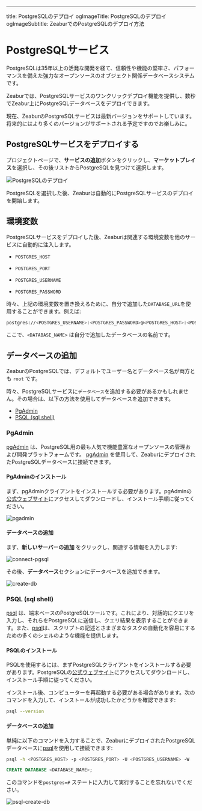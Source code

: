 ---
title: PostgreSQLのデプロイ
ogImageTitle: PostgreSQLのデプロイ
ogImageSubtitle: ZeaburでのPostgreSQLのデプロイ方法



# PostgreSQLサービス

PostgreSQLは35年以上の活発な開発を経て、信頼性や機能の堅牢さ、パフォーマンスを備えた強力なオープンソースのオブジェクト関係データベースシステムです。

Zeaburでは、PostgreSQLサービスのワンクリックデプロイ機能を提供し、数秒でZeabur上にPostgreSQLデータベースをデプロイできます。

<Callout type="info" emoji="ℹ️">
  現在、ZeaburのPostgreSQLサービスは最新バージョンをサポートしています。将来的にはより多くのバージョンがサポートされる予定ですのでお楽しみに。
</Callout>

## PostgreSQLサービスをデプロイする

プロジェクトページで、**サービスの追加**ボタンをクリックし、**マーケットプレイス**を選択し、その後リストからPostgreSQLを見つけて選択します。

![PostgreSQLのデプロイ](/marketplace/postgresql/deploy.png)

PostgreSQLを選択した後、Zeaburは自動的にPostgreSQLサービスのデプロイを開始します。

## 環境変数

PostgreSQLサービスをデプロイした後、Zeaburは関連する環境変数を他のサービスに自動的に注入します。

- `POSTGRES_HOST`

- `POSTGRES_PORT`
- `POSTGRES_USERNAME`
- `POSTGRES_PASSWORD`


時々、上記の環境変数を置き換えるために、自分で追加した`DATABASE_URL`を使用することができます。例えば:

```bash copy
postgres://<POSTGRES_USERNAME>:<POSTGRES_PASSWORD>@<POSTGRES_HOST>:<POSTGRES_PORT>/<DATABASE_NAME>
```

ここで、`<DATABASE_NAME>` は自分で追加したデータベースの名前です。

## データベースの追加

ZeaburのPostgreSQLでは、デフォルトでユーザー名とデータベース名が両方とも `root` です。

時々、PostgreSQLサービスに`データベース`を追加する必要があるかもしれません。その場合は、以下の方法を使用してデータベースを追加できます。

- [PgAdmin](#pgadmin)
- [PSQL (sql shell)](#psql-sql-shell)

### PgAdmin

[pgAdmin](https://www.pgadmin.org/) は、PostgreSQL用の最も人気で機能豊富なオープンソースの管理および開発プラットフォームです。 [pgAdmin](https://www.pgadmin.org/) を使用して、ZeaburにデプロイされたPostgreSQLデータベースに接続できます。

#### PgAdminのインストール

まず、pgAdminクライアントをインストールする必要があります。pgAdminの[公式ウェブサイト](https://www.pgadmin.org/download/)にアクセスしてダウンロードし、インストール手順に従ってください。

![pgadmin](/databases/pgsql/pgadmin.jpg)

#### データベースの追加

まず、**新しいサーバーの追加** をクリックし、関連する情報を入力します:

![connect-pgsql](/databases/pgsql/connect-pgsql.png)

その後、**データベース**セクションにデータベースを追加できます。

![create-db](/databases/pgsql/create-db.png)

### PSQL (sql shell)

[psql](https://www.postgresql.org/docs/current/app-psql.html) は、端末ベースのPostgreSQLツールです。これにより、対話的にクエリを入力し、それらをPostgreSQLに送信し、クエリ結果を表示することができます。また、[psql](https://www.postgresql.org/docs/current/app-psql.html)は、スクリプトの記述とさまざまなタスクの自動化を容易にするための多くのシェルのような機能を提供します。

#### PSQLのインストール

PSQLを使用するには、まずPostgreSQLクライアントをインストールする必要があります。PostgreSQLの[公式ウェブサイト](https://www.postgresql.org/download/)にアクセスしてダウンロードし、インストール手順に従ってください。

インストール後、コンピューターを再起動する必要がある場合があります。次のコマンドを入力して、インストールが成功したかどうかを確認できます:

```bash copy
psql --version
```

#### データベースの追加

単純に以下のコマンドを入力することで、ZeaburにデプロイされたPostgreSQLデータベースに[psql](https://www.postgresql.org/docs/current/app-psql.html)を使用して接続できます:

```bash copy
psql -h <POSTGRES_HOST> -p <POSTGRES_PORT> -U <POSTGRES_USERNAME> -W
```

```sql copy
CREATE DATABASE <DATABASE_NAME>;
```

このコマンドを`postgres=#` ステートに入力して実行することを忘れないでください。

![psql-create-db](/databases/pgsql/psql-create-db.png)